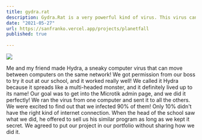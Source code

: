 ```yaml
---
title: gydra.rat
description: Gydra.Rat is a very powerful kind of virus. This virus can move from one computer to another on the same network. It can also get into the settings of the router!
date: "2021-05-27"
url: https://sanfranko.vercel.app/projects/planetfall
published: true
  
---
```



[![](/Gydra.jpg)](https://sanfranko.vercel.app/projects/planetfall)

Me and my friend made Hydra, a sneaky computer virus that can move between computers on the same network! We got permission from our boss to try it out at our school, and it worked really well! We called it Hydra because it spreads like a multi-headed monster, and it definitely lived up to its name! Our goal was to get into the Microtik admin page, and we did it perfectly! We ran the virus from one computer and sent it to all the others. We were excited to find out that we infected 90% of them! Only 10% didn't have the right kind of internet connection. When the head of the school saw what we did, he offered to sell us his similar program as long as we kept it secret. We agreed to put our project in our portfolio without sharing how we did it.
